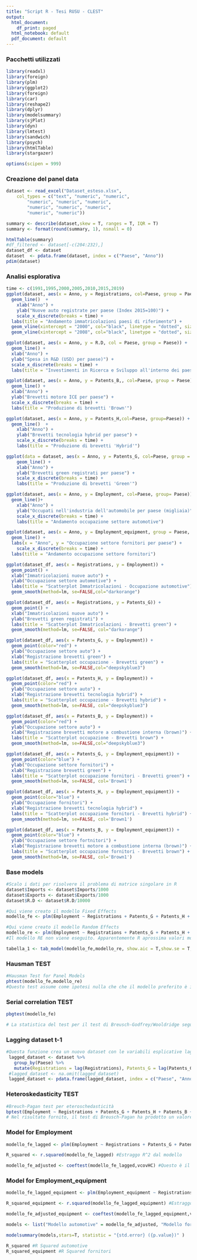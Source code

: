 ---
title: "Script R - Tesi RUSU - CLEST"
output:
  html_document:
    df_print: paged
  html_notebook: default
  pdf_document: default
---
### Pacchetti utilizzati 
```{r Import librerie, message=FALSE, warning=FALSE}
library(readxl)
library(foreign)
library(plm)
library(ggplot2)
library(foreign)
library(car)
library(reshape2)
library(dplyr)
library(modelsummary)
library(sjPlot)
library(dyn)
library(lmtest)
library(sandwich)
library(psych)
library(htmlTable)
library(stargazer)

options(scipen = 999)
```
### Creazione del panel data
```{r Creazione dataset, message=FALSE, warning=FALSE, paged.print=FALSE}
dataset <- read_excel("Dataset_esteso.xlsx", 
    col_types = c("text", "numeric", "numeric", 
        "numeric", "numeric", "numeric", 
        "numeric", "numeric", "numeric", 
        "numeric", "numeric"))

summary <- describe(dataset,skew = T, ranges = T, IQR = T)
summary <- format(round(summary, 1), nsmall = 0)

htmlTable(summary)
#df_filtered <- dataset[-c(204:232),]
dataset_df <- dataset
dataset  <- pdata.frame(dataset, index = c("Paese", "Anno"))
pdim(dataset)

```


### Analisi esplorativa
```{r Trend immatricolazioni, message=FALSE, warning=FALSE}
time <- c(1991,1995,2000,2005,2010,2015,2019)
ggplot(dataset, aes(x = Anno, y = Registrations, col=Paese, group = Paese)) +
  geom_line()  + 
    xlab("Anno") +
    ylab("Nuove auto registrate per paese (Index 2015=100)") + 
    scale_x_discrete(breaks = time) +
  labs(title = "Andamento immatricolazioni paesi di riferimento") + 
  geom_vline(xintercept = "2000", col="black", linetype = "dotted", size=1) + 
  geom_vline(xintercept = "2008", col="black", linetype = "dotted", size=1)
```
```{r Trend R&D, message=FALSE, warning=FALSE}
ggplot(dataset, aes(x = Anno, y = R.D, col = Paese, group = Paese)) +
  geom_line() +
  xlab("Anno") +
  ylab("Spesa in R&D (USD) per paese)") + 
  scale_x_discrete(breaks = time) +
  labs(title = "Investimenti in Ricerca e Sviluppo all'interno dei paesei di riferimento")
```
```{r Trend brevetti ICE, message=FALSE, warning=FALSE}
ggplot(dataset, aes(x = Anno, y = Patents_B,, col=Paese, group = Paese)) +
  geom_line() +
  xlab("Anno") +
  ylab("Brevetti motore ICE per paese") + 
  scale_x_discrete(breaks = time) +
  labs(title = "Produzione di brevetti 'Brown'")
```
```{r Trend brevetti Hybrid, message=FALSE, warning=FALSE}
ggplot(dataset, aes(x = Anno, y = Patents_H,col=Paese, group=Paese)) +
  geom_line()  + 
    xlab("Anno") +
    ylab("Brevetti tecnologia hybrid per paese") + 
    scale_x_discrete(breaks = time) +
    labs(title = "Produzione di brevetti 'Hybrid'")
```
```{r Trend brevetti Green, message=FALSE, warning=FALSE}
ggplot(data = dataset, aes(x = Anno, y = Patents_G, col=Paese, group = Paese)) +
    geom_line() + 
    xlab("Anno") +
    ylab("Brevetti green registrati per paese") + 
    scale_x_discrete(breaks = time) +
    labs(title = "Produzione di brevetti 'Green'")
```


```{r Trend occupazione, message=FALSE, warning=FALSE}
ggplot(dataset, aes(x = Anno, y = Employment, col=Paese, group= Paese)) +
  geom_line()+ 
    xlab("Anno") +
    ylab("Occupati nell'industria dell'automobile per paese (migliaia)") + 
    scale_x_discrete(breaks = time) +
    labs(title = "Andamento occupazione settore automotive")
```

```{r Trend occupazione (indotto), message=FALSE, warning=FALSE}
ggplot(dataset, aes(x = Anno, y = Employment_equipment, group = Paese, colour = Paese)) +
  geom_line() +
  labs(x = "Anno", y = "Occupazione settore fornitori per paese") + 
    scale_x_discrete(breaks = time) +
  labs(title = "Andamento occupazione settore fornitori")
```


```{r Scatter1, message=FALSE, warning=FALSE}
ggplot(dataset_df, aes(x = Registrations, y = Employment)) +
  geom_point() +
  xlab("Immatricolazioni nuove auto") +
  ylab("Occupazione settore automotive") +
  labs(title = "Scatterplot Immatricolazioni - Occupazione automotive") + 
  geom_smooth(method=lm, se=FALSE,col="darkorange")
```

```{r Scatter2, message=FALSE, warning=FALSE}
ggplot(dataset_df, aes(x = Registrations, y = Patents_G)) +
  geom_point() +
  xlab("Immatricolazioni nuove auto") +
  ylab("Brevetti green registrati") +
  labs(title = "Scatterplot Immatricolazioni - Brevetti green") +
  geom_smooth(method=lm, se=FALSE, col="darkorange")
```

```{r Scatter3, message=FALSE, warning=FALSE}
ggplot(dataset_df, aes(x = Patents_G, y = Employment)) +
  geom_point(color="red") +
  ylab("Occupazione settore auto") +
  xlab("Registrazione brevetti green") +
  labs(title = "Scatterplot occupazione - Brevetti green") + 
  geom_smooth(method=lm, se=FALSE,col="deepskyblue3")
```
```{r Scatter4, message=FALSE, warning=FALSE}
ggplot(dataset_df, aes(x = Patents_H, y = Employment)) +
  geom_point(color="red") +
  ylab("Occupazione settore auto") +
  xlab("Registrazione brevetti tecnologia hybrid") +
  labs(title = "Scatterplot occupazione - Brevetti hybrid") + 
  geom_smooth(method=lm, se=FALSE, col="deepskyblue3")
```

```{r Scatter5, message=FALSE, warning=FALSE}
ggplot(dataset_df, aes(x = Patents_B, y = Employment)) +
  geom_point(color="red") +
  ylab("Occupazione settore auto") +
  xlab("Registrazione brevetti motore a combustione interna (brown)") +
  labs(title = "Scatterplot occupazione - Brevetti brown") +
  geom_smooth(method=lm, se=FALSE,col="deepskyblue3")
```

```{r Scatter6, message=FALSE, warning=FALSE}
ggplot(dataset_df, aes(x = Patents_G, y = Employment_equipment)) +
  geom_point(color="blue") +
  ylab("Occupazione settore fornitori") +
  xlab("Registrazione brevetti green") +
  labs(title = "Scatterplot occupazione fornitori - Brevetti green") + 
  geom_smooth(method=lm, se=FALSE, col='Brown1')
```



```{r Scatter7, message=FALSE, warning=FALSE}
ggplot(dataset_df, aes(x = Patents_H, y = Employment_equipment)) +
  geom_point(color="blue") +
  ylab("Occupazione fornitori") +
  xlab("Registrazione brevetti tecnologia hybrid") +
  labs(title = "Scatterplot occupazione fornitori - Brevetti hybrid") + 
  geom_smooth(method=lm, se=FALSE, col='Brown1')
```

```{r Scatter8, message=FALSE, warning=FALSE}
ggplot(dataset_df, aes(x = Patents_B, y = Employment_equipment)) +
  geom_point(color="blue") +
  ylab("Occupazione settore fortnitori") +
  xlab("Registrazione brevetti motore a combustione interna (brown)") +
  labs(title = "Scatterplot occupazione fornitori - Brevetti brown") + 
  geom_smooth(method=lm, se=FALSE, col='Brown1')
```

### Base models
```{r Modelli FE ed RE, message=FALSE, warning=FALSE}
#Scalo i dati per risolvere il problema di matrice singolare in R
dataset$Imports <- dataset$Imports/1000
dataset$Exports <- dataset$Exports/1000
dataset$R.D <- dataset$R.D/10000

#Qui viene creato il modello Fixed Effects
modello_fe <- plm(Employment ~ Registrations + Patents_G + Patents_H + Patents_B + R.D + Imports + Exports, data = dataset, index = c("Paese", "Anno"), model = "within")

#Qui viene creato il modello Random Effects 
modello_re <- plm(Employment ~ Registrations + Patents_G + Patents_H + Patents_B + R.D + Imports + Exports, data = dataset, index = c("Paese", "Anno"), model = "random", random.method = "walhus")
#Il modello RE non viene eseguito. Apparentemente R aprossima valori molto piccoli a zero rendendo la matrice dei dati computazionalmente singolare se inserisco anche Import ed Export che ho omeesso per ora in attesa di trovare una soluzione. 

tabella_1 <- tab_model(modello_fe,modello_re, show.aic = T,show.se = T, show.ci = F, dv.labels = c("Modello FE","Modello RE"))
```

### Hausman TEST
```{r Hausman TEST, message=FALSE, warning=FALSE}
#Hausman Test for Panel Models
phtest(modello_fe,modello_re)
#Questo test assume come ipotesi nulla che che il modello preferito è il random effects contro l'alternativa che il modello preferito sia il fixed effects. Dato il p-value estremamente basso e comunque minore di 0.05 possiamo concludere che il modello migliore è il Fixed Effects. 
```

### Serial correlation TEST
```{r Serial Correlation TEST, message=FALSE, warning=FALSE}
pbgtest(modello_fe)

# La statistica del test per il test di Breusch-Godfrey/Wooldridge segue una distribuzione chi-quadrato con un grado di libertà. In questo caso, la statistica del test è di 51,164 con un valore p di 8.495e-13, il che indica una forte evidenza contro l'ipotesi nulla di assenza di correlazione seriale negli errori idiosincratici. Pertanto, l'ipotesi alternativa della presenza di correlazione seriale negli errori idiosincratici è supportata.
```
### Lagging dataset t-1
```{r Dataset laggato}
#Questa funzione crea un nuovo dataset con le variabili esplicative laggate t-1
 lagged_dataset <- dataset %>%
   group_by(Paese) %>%
   mutate(Registrations = lag(Registrations), Patents_G = lag(Patents_G),Patents_H = lag(Patents_H),Patents_B = lag(Patents_B),R.D = lag(R.D),Exports = lag(Exports),Imports = lag(Imports))
 #lagged_dataset <- na.omit(lagged_dataset)
 lagged_dataset <- pdata.frame(lagged_dataset, index = c("Paese", "Anno"))
```


### Heteroskedasticity TEST 
```{r Heteroskedasticity TEST, message=FALSE, warning=FALSE}
#Breuch-Pagan test per eteroschedasticità
bptest(Employment ~ Registrations + Patents_G + Patents_H + Patents_B + R.D + Imports + Exports, data = dataset, studentize = F)
# Nel risultato fornito, il test di Breusch-Pagan ha prodotto un valore di BP = 61.641 con 7 gradi di libertà e un p-value molto basso (7.093e-11), il che suggerisce che ci sia una significativa violazione dell'omoschedasticità nei dati. In altre parole, la varianza degli errori non è costante su tutto il range dei valori delle variabili indipendenti. 
```

### Model for Employment

```{r Modello FE Employment, message=FALSE, warning=FALSE}
modello_fe_lagged <- plm(Employment ~ Registrations + Patents_G + Patents_H + Patents_B + R.D + Imports + Exports, data = lagged_dataset, index = c("Paese", "Anno"), model = "within")

R_squared <- r.squared(modello_fe_lagged) #Estraggo R^2 dal modello

modello_fe_adjusted <- coeftest(modello_fe_lagged,vcovHC) #Questo è il modello con gli standard errors robusti
```
### Model for Employment_equipment

```{r Modello FE Employment fornitori, message=FALSE, warning=FALSE}
modello_fe_lagged_equipment <- plm(Employment_equipment ~ Registrations + Patents_G + Patents_H + Patents_B + R.D + Imports + Exports, data = lagged_dataset, index = c("Paese", "Anno"), model = "within")

R_squared_equipment <- r.squared(modello_fe_lagged_equipment) #Estraggo R^2 modello equipment

modello_fe_adjusted_equipment <- coeftest(modello_fe_lagged_equipment,vcovHC) #Questo è il modello con gli standard errors robusti

models <- list("Modello automotive" = modello_fe_adjusted, "Modello fornitori" = modello_fe_adjusted_equipment)

modelsummary(models,stars=T, statistic = "{std.error} ({p.value})" )

R_squared #R Squared automotive
R_squared_equipment #R Squared fornitori
```





